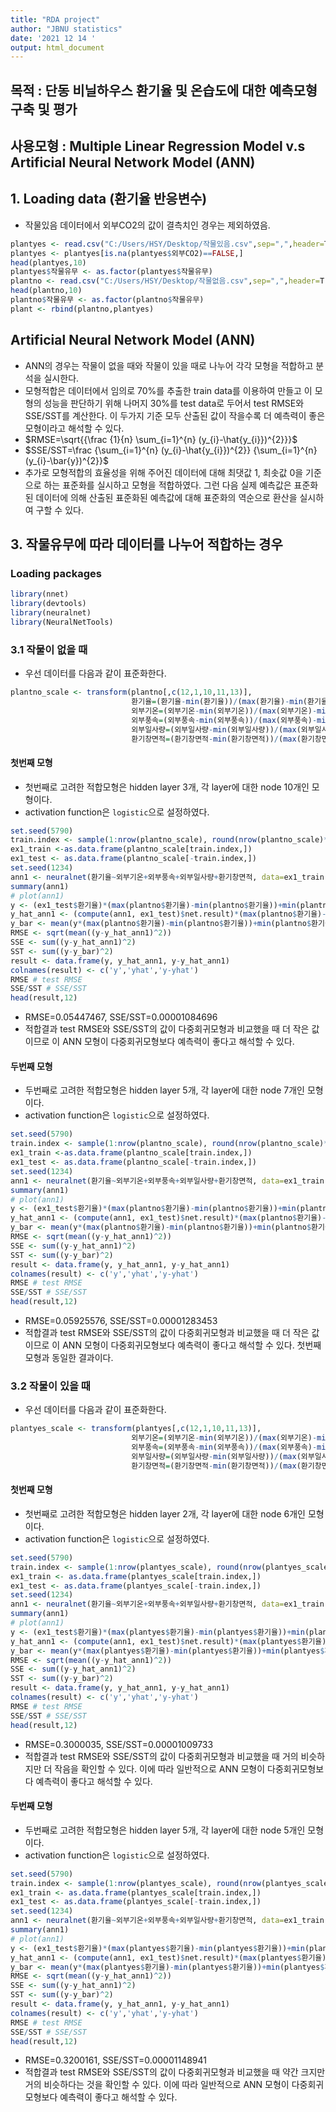 ```yaml
---
title: "RDA project"
author: "JBNU statistics"
date: '2021 12 14 '
output: html_document
---
```


## 목적 : 단동 비닐하우스 환기율 및 온습도에 대한 예측모형 구축 및 평가
## 사용모형 : Multiple Linear Regression Model v.s Artificial Neural Network Model (ANN)

## 1. Loading data (환기율 반응변수)

- 작물있음 데이터에서 외부CO2의 값이 결측치인 경우는 제외하였음.

```r
plantyes <- read.csv("C:/Users/HSY/Desktop/작물있음.csv",sep=",",header=T)
plantyes <- plantyes[is.na(plantyes$외부CO2)==FALSE,]
head(plantyes,10)
plantyes$작물유무 <- as.factor(plantyes$작물유무)
plantno <- read.csv("C:/Users/HSY/Desktop/작물없음.csv",sep=",",header=T)
head(plantno,10) 
plantno$작물유무 <- as.factor(plantno$작물유무)
plant <- rbind(plantno,plantyes)
```




## Artificial Neural Network Model (ANN)

- ANN의 경우는 작물이 없을 때와 작물이 있을 때로 나누어 각각 모형을 적합하고 분석을 실시한다.
- 모형적합은 데이터에서 임의로 70%를 추출한 train data를 이용하여 만들고 이 모형의 성능을 판단하기 위해 나머지 30%를 test data로 두어서 test RMSE와 SSE/SST를 계산한다. 이 두가지 기준 모두 산출된 값이 작을수록 더 예측력이 좋은 모형이라고 해석할 수 있다.
- $RMSE=\sqrt{{\frac {1}{n} \sum_{i=1}^{n} (y_{i}-\hat{y_{i}})^{2}}}$
- $SSE/SST=\frac {\sum_{i=1}^{n} (y_{i}-\hat{y_{i}})^{2}} {\sum_{i=1}^{n} (y_{i}-\bar{y})^{2}}$
- 추가로 모형적합의 효율성을 위해 주어진 데이터에 대해 최댓값 1, 최솟값 0을 기준으로 하는 표준화를 실시하고 모형을 적합하였다. 그런 다음 실제 예측값은 표준화된 데이터에 의해 산출된 표준화된 예측값에 대해 표준화의 역순으로 환산을 실시하여 구할 수 있다. 

## 3. 작물유무에 따라 데이터를 나누어 적합하는 경우

### Loading packages

```r
library(nnet)
library(devtools)
library(neuralnet)
library(NeuralNetTools)
```


### 3.1 작물이 없을 때

- 우선 데이터를 다음과 같이 표준화한다.

```r
plantno_scale <- transform(plantno[,c(12,1,10,11,13)], 
                           환기율=(환기율-min(환기율))/(max(환기율)-min(환기율)),
                           외부기온=(외부기온-min(외부기온))/(max(외부기온)-min(외부기온)),
                           외부풍속=(외부풍속-min(외부풍속))/(max(외부풍속)-min(외부풍속)),
                           외부일사량=(외부일사량-min(외부일사량))/(max(외부일사량)-min(외부일사량)),
                           환기창면적=(환기창면적-min(환기창면적))/(max(환기창면적)-min(환기창면적)))
```


#### 첫번째 모형

- 첫번째로 고려한 적합모형은 hidden layer 3개, 각 layer에 대한 node 10개인 모형이다.
- activation function은 `logistic`으로 설정하였다.

```r
set.seed(5790)
train.index <- sample(1:nrow(plantno_scale), round(nrow(plantno_scale)*7/10), replace=F)
ex1_train <-as.data.frame(plantno_scale[train.index,])
ex1_test <- as.data.frame(plantno_scale[-train.index,])
set.seed(1234)
ann1 <- neuralnet(환기율~외부기온+외부풍속+외부일사량+환기창면적, data=ex1_train, hidden=rep(10,3), threshold = 0.01, stepmax = 1e+08, act.fct='logistic')
summary(ann1)
# plot(ann1)
y <- (ex1_test$환기율)*(max(plantno$환기율)-min(plantno$환기율))+min(plantno$환기율)
y_hat_ann1 <- (compute(ann1, ex1_test)$net.result)*(max(plantno$환기율)-min(plantno$환기율))+min(plantno$환기율)
y_bar <- mean(y*(max(plantno$환기율)-min(plantno$환기율))+min(plantno$환기율))
RMSE <- sqrt(mean((y-y_hat_ann1)^2))
SSE <- sum((y-y_hat_ann1)^2) 
SST <- sum((y-y_bar)^2) 
result <- data.frame(y, y_hat_ann1, y-y_hat_ann1)
colnames(result) <- c('y','yhat','y-yhat')
RMSE # test RMSE
SSE/SST # SSE/SST
head(result,12)
```

- RMSE=0.05447467, SSE/SST=0.00001084696
- 적합결과 test RMSE와 SSE/SST의 값이 다중회귀모형과 비교했을 때 더 작은 값이므로 이 ANN 모형이 다중회귀모형보다 예측력이 좋다고 해석할 수 있다.

#### 두번째 모형

- 두번째로 고려한 적합모형은 hidden layer 5개, 각 layer에 대한 node 7개인 모형이다.
- activation function은 `logistic`으로 설정하였다.

```r
set.seed(5790)
train.index <- sample(1:nrow(plantno_scale), round(nrow(plantno_scale)*7/10), replace=F)
ex1_train <-as.data.frame(plantno_scale[train.index,])
ex1_test <- as.data.frame(plantno_scale[-train.index,])
set.seed(1234)
ann1 <- neuralnet(환기율~외부기온+외부풍속+외부일사량+환기창면적, data=ex1_train, hidden=rep(7,5), threshold = 0.01, stepmax = 1e+08, act.fct='logistic')
summary(ann1)
# plot(ann1)
y <- (ex1_test$환기율)*(max(plantno$환기율)-min(plantno$환기율))+min(plantno$환기율)
y_hat_ann1 <- (compute(ann1, ex1_test)$net.result)*(max(plantno$환기율)-min(plantno$환기율))+min(plantno$환기율)
y_bar <- mean(y*(max(plantno$환기율)-min(plantno$환기율))+min(plantno$환기율))
RMSE <- sqrt(mean((y-y_hat_ann1)^2))
SSE <- sum((y-y_hat_ann1)^2) 
SST <- sum((y-y_bar)^2) 
result <- data.frame(y, y_hat_ann1, y-y_hat_ann1)
colnames(result) <- c('y','yhat','y-yhat')
RMSE # test RMSE
SSE/SST # SSE/SST
head(result,12)
```

- RMSE=0.05925576, SSE/SST=0.00001283453
- 적합결과 test RMSE와 SSE/SST의 값이 다중회귀모형과 비교했을 때 더 작은 값이므로 이 ANN 모형이 다중회귀모형보다 예측력이 좋다고 해석할 수 있다. 첫번째 모형과 동일한 결과이다.



### 3.2 작물이 있을 때

- 우선 데이터를 다음과 같이 표준화한다.

```r
plantyes_scale <- transform(plantyes[,c(12,1,10,11,13)],                                                                           환기율=(환기율-min(환기율))/(max(환기율)-min(환기율)),
                           외부기온=(외부기온-min(외부기온))/(max(외부기온)-min(외부기온)),
                           외부풍속=(외부풍속-min(외부풍속))/(max(외부풍속)-min(외부풍속)),
                           외부일사량=(외부일사량-min(외부일사량))/(max(외부일사량)-min(외부일사량)),
                           환기창면적=(환기창면적-min(환기창면적))/(max(환기창면적)-min(환기창면적)))
```

#### 첫번째 모형

- 첫번째로 고려한 적합모형은 hidden layer 2개, 각 layer에 대한 node 6개인 모형이다.
- activation function은 `logistic`으로 설정하였다.

```r
set.seed(5790)
train.index <- sample(1:nrow(plantyes_scale), round(nrow(plantyes_scale)*7/10), replace=F)
ex1_train <- as.data.frame(plantyes_scale[train.index,])
ex1_test <- as.data.frame(plantyes_scale[-train.index,])
set.seed(1234)
ann1 <- neuralnet(환기율~외부기온+외부풍속+외부일사량+환기창면적, data=ex1_train, hidden=rep(6,2), threshold = 0.01, stepmax = 1e+08)
summary(ann1)
# plot(ann1)
y <- (ex1_test$환기율)*(max(plantyes$환기율)-min(plantyes$환기율))+min(plantyes$환기율)
y_hat_ann1 <- (compute(ann1, ex1_test)$net.result)*(max(plantyes$환기율)-min(plantyes$환기율))+min(plantyes$환기율)
y_bar <- mean(y*(max(plantyes$환기율)-min(plantyes$환기율))+min(plantyes$환기율))
RMSE <- sqrt(mean((y-y_hat_ann1)^2))
SSE <- sum((y-y_hat_ann1)^2) 
SST <- sum((y-y_bar)^2) 
result <- data.frame(y, y_hat_ann1, y-y_hat_ann1)
colnames(result) <- c('y','yhat','y-yhat')
RMSE # test RMSE
SSE/SST # SSE/SST
head(result,12)
```

- RMSE=0.3000035, SSE/SST=0.00001009733
- 적합결과 test RMSE와 SSE/SST의 값이 다중회귀모형과 비교했을 때 거의 비슷하지만 더 작음을 확인할 수 있다. 이에 따라 일반적으로 ANN 모형이 다중회귀모형보다 예측력이 좋다고 해석할 수 있다. 

#### 두번째 모형

- 두번째로 고려한 적합모형은 hidden layer 5개, 각 layer에 대한 node 5개인 모형이다.
- activation function은 `logistic`으로 설정하였다.

```r
set.seed(5790)
train.index <- sample(1:nrow(plantyes_scale), round(nrow(plantyes_scale)*7/10), replace=F)
ex1_train <- as.data.frame(plantyes_scale[train.index,])
ex1_test <- as.data.frame(plantyes_scale[-train.index,])
set.seed(1234)
ann1 <- neuralnet(환기율~외부기온+외부풍속+외부일사량+환기창면적, data=ex1_train, hidden=rep(5,5), threshold = 0.01, stepmax = 1e+08)
summary(ann1)
# plot(ann1)
y <- (ex1_test$환기율)*(max(plantyes$환기율)-min(plantyes$환기율))+min(plantyes$환기율)
y_hat_ann1 <- (compute(ann1, ex1_test)$net.result)*(max(plantyes$환기율)-min(plantyes$환기율))+min(plantyes$환기율)
y_bar <- mean(y*(max(plantyes$환기율)-min(plantyes$환기율))+min(plantyes$환기율))
RMSE <- sqrt(mean((y-y_hat_ann1)^2))
SSE <- sum((y-y_hat_ann1)^2) 
SST <- sum((y-y_bar)^2) 
result <- data.frame(y, y_hat_ann1, y-y_hat_ann1)
colnames(result) <- c('y','yhat','y-yhat')
RMSE # test RMSE
SSE/SST # SSE/SST
head(result,12)
```

- RMSE=0.3200161, SSE/SST=0.00001148941
- 적합결과 test RMSE와 SSE/SST의 값이 다중회귀모형과 비교했을 때 약간 크지만 거의 비슷하다는 것을 확인할 수 있다. 이에 따라 일반적으로 ANN 모형이 다중회귀모형보다 예측력이 좋다고 해석할 수 있다.
  
